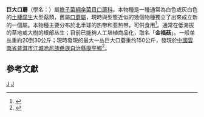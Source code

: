 {{Speciesbox 
| taxon = Macrocybe gigantea
| authority =  Massee
}}

'''巨大口蘑'''（學名：{{lang|la|''Macrocybe gigantea''}}）屬[[擔子菌綱|擔子菌綱]][[傘菌目|傘菌目]][[口蘑科|口蘑科]]。本物種是一種通常為白色或灰白色的[[土棲腐生|土棲腐生]]大型菇類，舊屬[[口蘑屬|口蘑屬]]，現時與型態近似的幾個物種獨立了出來成立新的一個屬。本物種主要分布於北半球的热带和亚热带，可供食用<ref>{{cite book |author1=[[周文能|周文能]] |author2=[[張東柱|張東柱]] |title=《野菇圖鑑》|year=2005年 |location=台北 |publisher=台灣館出版社|language=zh-hant }}</ref>。通常在低海拔的草地或大樹的根部丛生；目前已能夠人工培植商品化，取名「'''金福菇'''」。一般单丛重約20到30公斤；現時發現的最大一丛巨大口蘑重约150公斤，發現於[[中國|中國]][[雲南省|雲南省]][[普洱市|普洱市]][[江城哈尼族彝族自治縣|江城哈尼族彝族自治縣]][[康平鄉|康平鄉]]<ref>{{cite news |url=http://hk.apple.nextmedia.com/realtime/china/20150627/53906049 |title=罕見！雲南超級野菌重150kg |publisher=[[蘋果日報_(香港)|蘋果日報 (香港)]] |date=2015-06-27 |access-date=2015-06-27 |language=zh-hant |archive-date=2016-03-05 |archive-url=https://web.archive.org/web/20160305012847/http://hk.apple.nextmedia.com/realtime/china/20150627/53906049 |dead-url=no }}</ref>。

==參考文獻==
{{reflist}}
{{Taxonbar|from=Q10573661}}

[[Category:口蘑科|J]]
[[Category:食用菌|J]]